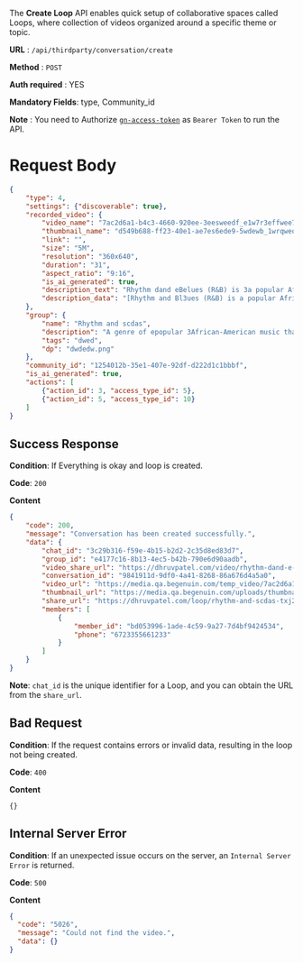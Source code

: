 
The **Create Loop** API enables quick setup of collaborative spaces called Loops, where collection of videos organized around a specific theme or topic.


**URL**  :  `/api/thirdparty/conversation/create`

**Method**  :  `POST`

**Auth required**  : YES

**Mandatory Fields**: type, Community_id

**Note** : You need to Authorize [`gn-access-token`](https://resources.begenuin.com/developers/authentication) as `Bearer Token` to run the API.

# Request Body

```json
{
    "type": 4,
    "settings": {"discoverable": true},
    "recorded_video": {
        "video_name": "7ac2d6a1-b4c3-4660-920ee-3eesweedf_e1w7r3effwee78.mp4",
        "thumbnail_name": "d549b688-ff23-40e1-ae7es6ede9-5wdewb_1wrqweqee8.jpg",
        "link": "",
        "size": "5M",
        "resolution": "360x640",
        "duration": "31",
        "aspect_ratio": "9:16",
        "is_ai_generated": true,
        "description_text": "Rhythm dand eBelues (R&B) is 3a popular African-American music genre with soulful vocaeationships, freedom, economics, aspirations, and sex.",
        "description_data": "[Rhythm and Bl3ues (R&B) is a popular African-American music genre with soulful vocals, caedies, and a strong rhythm section. Its lyrics focus on themes of triumphs and failures in relationships, freedom, economics, aspirations, and sex.]"
    },
    "group": {
        "name": "Rhythm and scdas",
        "description": "A genre of epopular 3African-American music that originated in the 1940s as urbane, ",
        "tags": "dwed",
        "dp": "dwdedw.png"
    },
    "community_id": "1254012b-35e1-407e-92df-d222d1c1bbbf",
    "is_ai_generated": true,
    "actions": [
        {"action_id": 3, "access_type_id": 5},
        {"action_id": 5, "access_type_id": 10}
    ]
}
```

## Success Response

**Condition**: If Everything is okay and loop is created. 

**Code**: `200`

**Content**
```json
{
    "code": 200,
    "message": "Conversation has been created successfully.",
    "data": {
        "chat_id": "3c29b316-f59e-4b15-b2d2-2c35d8ed83d7",
        "group_id": "e4177c16-8b13-4ec5-b42b-790e6d90aadb",
        "video_share_url": "https://dhruvpatel.com/video/rhythm-dand-e-belues-r-b-is-3-a-popular-african-ui27?community=1c6afe6e9b000e0e&loop=1cbd6ff481001405",
        "conversation_id": "9841911d-9df0-4a41-8268-86a676d4a5a0",
        "video_url": "https://media.qa.begenuin.com/temp_video/7ac2d6a1-b4c3-4660-920ee-3eesweedf_e1w7r3effwee78.mp4",
        "thumbnail_url": "https://media.qa.begenuin.com/uploads/thumbnails/d549b688-ff23-40e1-ae7es6ede9-5wdewb_1wrqweqee8.jpg",
        "share_url": "https://dhruvpatel.com/loop/rhythm-and-scdas-txj2?community=1c6afe6e9b000e0e",
        "members": [
            {
                "member_id": "bd053996-1ade-4c59-9a27-7d4bf9424534",
                "phone": "6723355661233"
            }
        ]
    }
}
```
**Note**: `chat_id` is the unique identifier for a Loop, and you can obtain the URL from the `share_url`.

## Bad Request

**Condition**: If the request contains errors or invalid data, resulting in the loop not being created.

**Code**: `400`

**Content**
```
{}
```

## Internal Server Error

**Condition**: If an unexpected issue occurs on the server, an `Internal Server Error` is returned.

**Code**: `500`

**Content**
```json
{
  "code": "5026",
  "message": "Could not find the video.",
  "data": {}
}
```
